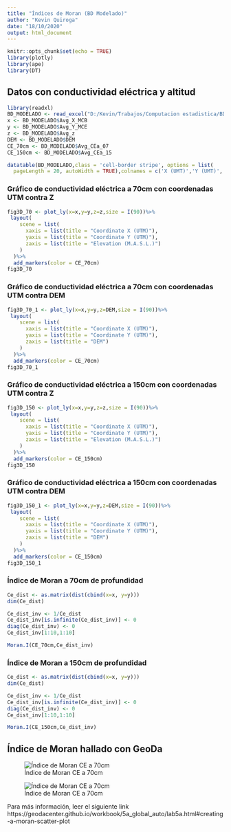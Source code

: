 ---
title: "Índices de Moran (BD Modelado)"
author: "Kevin Quiroga"
date: "18/10/2020"
output: html_document
---

```{r setup, include=FALSE}
knitr::opts_chunk$set(echo = TRUE)
library(plotly)
library(ape)
library(DT)
```

## Datos con conductividad eléctrica y altitud

```{r,include=FALSE}
library(readxl)
BD_MODELADO <- read_excel("D:/Kevin/Trabajos/Computacion estadistica/BD_MODELADO.xlsx")
x <- BD_MODELADO$Avg_X_MCB 
y <- BD_MODELADO$Avg_Y_MCE
z <- BD_MODELADO$Avg_z
DEM <- BD_MODELADO$DEM
CE_70cm <- BD_MODELADO$Avg_CEa_07
CE_150cm <- BD_MODELADO$Avg_CEa_15
```

```{r}
datatable(BD_MODELADO,class = 'cell-border stripe', options = list(
  pageLength = 20, autoWidth = TRUE),colnames = c('X (UMT)','Y (UMT)','CE a 70cm','CE a 150cm','NDVI','DEM','Slope','Z (elevation)'))
```


### Gráfico de conductividad eléctrica a 70cm con coordenadas UTM contra Z

```{r}
fig3D_70 <- plot_ly(x=x,y=y,z=z,size = I(90))%>%
 layout(
    scene = list(
      xaxis = list(title = "Coordinate X (UTM)"),
      yaxis = list(title = "Coordinate Y (UTM)"),
      zaxis = list(title = "Elevation (M.A.S.L.)")
    )
  )%>%
  add_markers(color = CE_70cm)
fig3D_70
```

### Gráfico de conductividad eléctrica a 70cm con coordenadas UTM contra DEM

```{r}
fig3D_70_1 <- plot_ly(x=x,y=y,z=DEM,size = I(90))%>%
 layout(
    scene = list(
      xaxis = list(title = "Coordinate X (UTM)"),
      yaxis = list(title = "Coordinate Y (UTM)"),
      zaxis = list(title = "DEM")
    )
  )%>%
  add_markers(color = CE_70cm)
fig3D_70_1
```

### Gráfico de conductividad eléctrica a 150cm con coordenadas UTM contra Z

```{r}
fig3D_150 <- plot_ly(x=x,y=y,z=z,size = I(90))%>%
 layout(
    scene = list(
      xaxis = list(title = "Coordinate X (UTM)"),
      yaxis = list(title = "Coordinate Y (UTM)"),
      zaxis = list(title = "Elevation (M.A.S.L.)")
    )
  )%>%
  add_markers(color = CE_150cm)
fig3D_150
```


### Gráfico de conductividad eléctrica a 150cm con coordenadas UTM contra DEM

```{r}
fig3D_150_1 <- plot_ly(x=x,y=y,z=DEM,size = I(90))%>%
 layout(
    scene = list(
      xaxis = list(title = "Coordinate X (UTM)"),
      yaxis = list(title = "Coordinate Y (UTM)"),
      zaxis = list(title = "DEM")
    )
  )%>%
  add_markers(color = CE_150cm)
fig3D_150_1
```

### Índice de Moran a 70cm de profundidad

```{r}
Ce_dist <- as.matrix(dist(cbind(x=x, y=y)))
dim(Ce_dist)

Ce_dist_inv <- 1/Ce_dist
Ce_dist_inv[is.infinite(Ce_dist_inv)] <- 0
diag(Ce_dist_inv) <- 0
Ce_dist_inv[1:10,1:10]

Moran.I(CE_70cm,Ce_dist_inv)
```

### Índice de Moran a 150cm de profundidad

```{r}
Ce_dist <- as.matrix(dist(cbind(x=x, y=y)))
dim(Ce_dist)

Ce_dist_inv <- 1/Ce_dist
Ce_dist_inv[is.infinite(Ce_dist_inv)] <- 0
diag(Ce_dist_inv) <- 0
Ce_dist_inv[1:10,1:10]

Moran.I(CE_150cm,Ce_dist_inv)
```
## Índice de Moran hallado con GeoDa

![Índice de Moran CE a 70cm](Capturas/IndexGeo70cm.jpg)

![Índice de Moran CE a 70cm](Capturas/IndexGeo150cm.jpg)

Para más información, leer el siguiente link https://geodacenter.github.io/workbook/5a_global_auto/lab5a.html#creating-a-moran-scatter-plot

